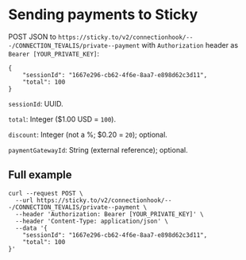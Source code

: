# Sending payments to Sticky

POST JSON to `https://sticky.to/v2/connectionhook/---/CONNECTION_TEVALIS/private--payment` with `Authorization` header as `Bearer [YOUR_PRIVATE_KEY]`:

```
{
	"sessionId": "1667e296-cb62-4f6e-8aa7-e898d62c3d11",
	"total": 100
}
```

`sessionId`: UUID.

`total`: Integer ($1.00 USD = `100`).

`discount`: Integer (not a %; $0.20 = `20`); optional.

`paymentGatewayId`: String (external reference); optional.

## Full example

```
curl --request POST \
  --url https://sticky.to/v2/connectionhook/---/CONNECTION_TEVALIS/private--payment \
  --header 'Authorization: Bearer [YOUR_PRIVATE_KEY]' \
  --header 'Content-Type: application/json' \
  --data '{
    "sessionId": "1667e296-cb62-4f6e-8aa7-e898d62c3d11",
    "total": 100
}'
```
